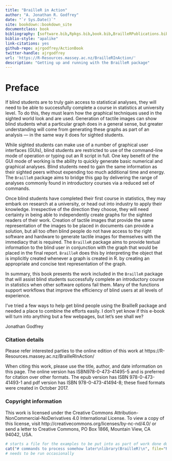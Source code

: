 ```yaml
--- 
title: "BrailleR in Action"
author: "A. Jonathan R. Godfrey"
date: "`r Sys.Date()`"
site: bookdown::bookdown_site
documentclass: book
bibliography: [software.bib,Rpkgs.bib,book.bib,BrailleRPublications.bib,Access.bib]
biblio-style: "apalike"
link-citations: yes
github-repo: ajrgodfrey/ActionBook
twitter-handle: ajrgodfrey
url: 'https://R-Resources.massey.ac.nz/BrailleRInAction/'
description: "Getting up and running with the BrailleR package"
---
```


# Preface {-}

If  blind students are to truly gain access to statistical analyses, they will need to be able to successfully complete a course in statistics at university level. To do this, they must learn how the graphical techniques used in the sighted world look and are used. Generation of tactile images can show blind students what a particular graph does in a general sense, but greater understanding will come from generating these graphs as part of an analysis --- in the same way it does for  sighted students. 

While sighted students can make use of a number of graphical user interfaces (GUIs), blind students are restricted to use of the command-line mode of operation or typing out an R script in full. One key benefit of the GUI mode of working is the ability to quickly generate basic numerical and graphical analyses. Blind students need to gain the same information as their sighted peers without  expending too much additional time and energy. The `BrailleR` package aims to bridge this gap by delivering the range of analyses commonly found in introductory courses via a reduced set of commands.


Once blind students have  completed their first course in statistics, they may embark on research at a university, or head out into industry to apply their knowledge. Irrespective of the direction they choose, they will need certainty in being able to independently create graphs for the sighted readers of their work. 
Creation of tactile images that provide the same representation of the images to be placed in documents can provide a solution, but all too often blind people do not have access to the right software and hardware to generate tactile images for themselves with the immediacy that is required. The `BrailleR` package aims to provide textual information to the blind user in conjunction with the graph that would be placed in the final report. `BrailleR` does this by interpreting the object that is implicitly created whenever a graph is created in R. by creating an appropriate  and concise text representation of the graph.

In summary, this book presents the work included in the `BrailleR` package that will assist blind students successfully complete an introductory course in statistics when other software options fail them. Many of the functions support workflows that improve the efficiency of blind users at all levels of experience. 


I've tried a few ways to help get blind people using the BrailleR package and needed a place to combine the efforts easily. I don't yet know if this e-book will turn into anything but a few webpages, but let's see shall we?

Jonathan Godfrey


### Citation details

Please refer interested parties to the online edition of this work at https://R-Resources.massey.ac.nz/BrailleRInAction/

When citing this work, please use the title, author, and date information on this page. The online version has ISBN978-0-473-41495-5 and is preferred for citation over other formats. The epub version has ISBN 978-0-473-41493-1  and pdf version has ISBN 978-0-473-41494-8; these fixed formats   were created in October 2017.


### Copyright information


This work is licensed under the Creative Commons Attribution-NonCommercial-NoDerivatives 4.0 International License. To view a copy of this license, visit http://creativecommons.org/licenses/by-nc-nd/4.0/ or send a letter to Creative Commons, PO Box 1866, Mountain View, CA 94042, USA.

```R
# starts a file for the examples to be put into as part of work done during subsequent chapters
cat("# commands to process somehow later\nlibrary(BrailleR)\n", file="RunLater.R")
# needs to be run occasionally
```

